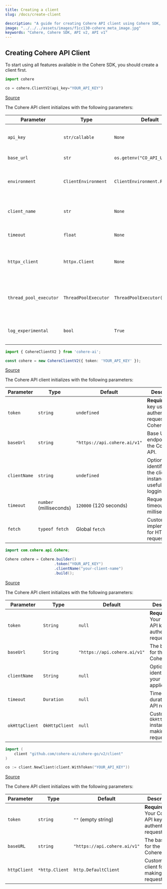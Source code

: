 ```yaml
---
title: Creating a client
slug: /docs/create-client

description: "A guide for creating Cohere API client using Cohere SDK, supported in 4 different languages – Python, TypeScript, Java, and Go."
image: "../../../assets/images/f1cc130-cohere_meta_image.jpg"  
keywords: "Cohere, Cohere SDK, API v2, API v1"
---
```


## Creating Cohere API Client

To start using all features available in the Cohere SDK, you should create a client first.


<Tabs>
<Tab title="Python">

```python
import cohere

co = cohere.ClientV2(api_key="YOUR_API_KEY")
```
[Source](https://github.com/cohere-ai/cohere-python)

The Cohere API client initializes with the following parameters:

| Parameter                  | Type                                      | Default                                  | Description                                                                 |
|----------------------------|-------------------------------------------|------------------------------------------|-----------------------------------------------------------------------------|
| `api_key`                  | `str/callable`                            | `None`                                   | API key for authenticating requests to the Cohere V2 API.                   |
| `base_url`                 | `str`                                     | `os.getenv("CO_API_URL")`                          | Base URL for the Cohere API. 
| `environment`              | `ClientEnvironment`                       | `ClientEnvironment.PRODUCTION`                             | Specifies the API environment (e.g., production, staging).                 |
| `client_name`              | `str`                                     | `None`                                   | Optional name for the client instance, useful for logging.                 |
| `timeout`                  | `float`                                   | `None`                                   | Timeout in seconds for API requests.                                       |
| `httpx_client`             | `httpx.Client`                            | `None`                                   | Optional pre-configured `httpx.Client` for making HTTP requests.           |
| `thread_pool_executor`     | `ThreadPoolExecutor`                      | `ThreadPoolExecutor(64)`                | Thread pool executor for concurrent operations, with 64 threads by default.|
| `log_experimental`         | `bool`                                    | `True`                                   | Enables/disables warnings for experimental features.                       |

</Tab>

<Tab title="TypeScript">

```typescript
import { CohereClientV2 } from 'cohere-ai';

const cohere = new CohereClientV2({ token: 'YOUR_API_KEY' });
```
[Source](https://github.com/cohere-ai/cohere-typescript)

The Cohere API client initializes with the following parameters:

| Parameter    | Type                   | Default                          | Description                                                     |
|--------------|------------------------|----------------------------------|-----------------------------------------------------------------|
| `token`      | `string`               | `undefined`         | **Required.** API key used for authenticating requests to the Cohere API.     |
| `baseUrl`    | `string`               | `"https://api.cohere.ai/v1"`     | Base URL endpoint for the Cohere API.                           |
| `clientName` | `string`               | `undefined`                      | Optional identifier for the client instance, useful for logging.|
| `timeout`    | `number` (milliseconds)| `120000` (120 seconds)           | Request timeout in milliseconds.                                |
| `fetch`      | `typeof fetch`         | Global `fetch`                   | Custom fetch implementation for HTTP requests.                  |

</Tab>

<Tab title="Java">

```java
import com.cohere.api.Cohere;

Cohere cohere = Cohere.builder()
                      .token("YOUR_API_KEY")
                      .clientName("your-client-name")
                      .build();

```
[Source](https://github.com/cohere-ai/cohere-java)

The Cohere API client initializes with the following parameters:

| Parameter     | Type             | Default     | Description                                                                 |
|---------------|------------------|-------------|-----------------------------------------------------------------------------|
| `token`       | `String`         | `null`      | **Required.** Your Cohere API key for authenticating requests.              |
| `baseUrl`     | `String`         | `"https://api.cohere.ai/v1"` | The base URL for the Cohere API.                              |
| `clientName`  | `String`         | `null`      | Optional identifier for your client application.                            |
| `timeout`     | `Duration`       | `null`      | Timeout duration for API requests.                                          |
| `okHttpClient`| `OkHttpClient`   | `null`      | Custom `OkHttpClient` instance for making HTTP requests.                    |

</Tab>

<Tab title="Go">

```go
import (
    client "github.com/cohere-ai/cohere-go/v2/client"
)

co := client.NewClient(client.WithToken("YOUR_API_KEY"))
```

[Source](https://github.com/cohere-ai/cohere-go)

The Cohere API client initializes with the following parameters:

| Parameter     | Type             | Default             | Description                                                                 |
|---------------|------------------|---------------------|-----------------------------------------------------------------------------|
| `token`       | `string`         | `""` (empty string) | **Required.** Your Cohere API key for authenticating requests.              |
| `baseURL`     | `string`         | `"https://api.cohere.ai/v1"` | The base URL for the Cohere API. |
| `httpClient`  | `*http.Client`   | `http.DefaultClient` | Custom HTTP client for making requests.                                     |

</Tab>
</Tabs>
